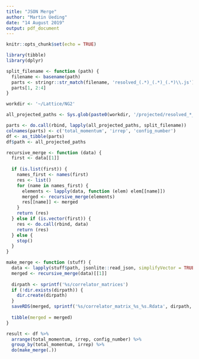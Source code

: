 ```yaml
---
title: "JSON Merge"
author: "Martin Ueding"
date: "14 August 2019"
output: pdf_document
---
```


```r
knitr::opts_chunk$set(echo = TRUE)

library(tibble)
library(dplyr)
```

```r
split_filename <- function (path) {
  filename <- basename(path)
  parts <- stringr::str_match(filename, 'resolved_(.*)_(.*)_(.*)\\.js')
  parts[1, 2:4]
}
```


```r
workdir <- '~/Lattice/NG2'
```

```r
all_projected_paths <- Sys.glob(paste0(workdir, '/projected/resolved_*_*_*.js'))
```

```r
parts <- do.call(rbind, lapply(all_projected_paths, split_filename))
colnames(parts) <- c('total_momentum', 'irrep', 'config_number')
df <- as_tibble(parts)
df$path <- all_projected_paths
```

```r
recursive_merge <- function (data) {
  first <- data[[1]]
  
  if (is.list(first)) {
    names_first <- names(first)
    res <- list()
    for (name in names_first) {
      elements <- lapply(data, function (elem) elem[[name]])
      merged <- recursive_merge(elements)
      res[[name]] <- merged
    }
    return (res)
  } else if (is.vector(first)) {
    res <- do.call(rbind, data)
    return (res)
  } else {
    stop()
  }
}

make_merge <- function (stuff) {
  data <- lapply(stuff$path, jsonlite::read_json, simplifyVector = TRUE)
  merged <- recursive_merge(data)[[1]]
  
  dirpath <- sprintf('%s/correlator_matrices')
  if (!dir.exists(dirpath)) {
    dir.create(dirpath)
  }
  saveRDS(merged, sprintf('%s/correlator_matrix_%s_%s.Rdata', dirpath, stuff$total_momentum[1], stuff$irrep[1]))
                          
  tibble(merged = merged)
}

result <- df %>%
  arrange(total_momentum, irrep, config_number) %>%
  group_by(total_momentum, irrep) %>%
  do(make_merge(.))
```

